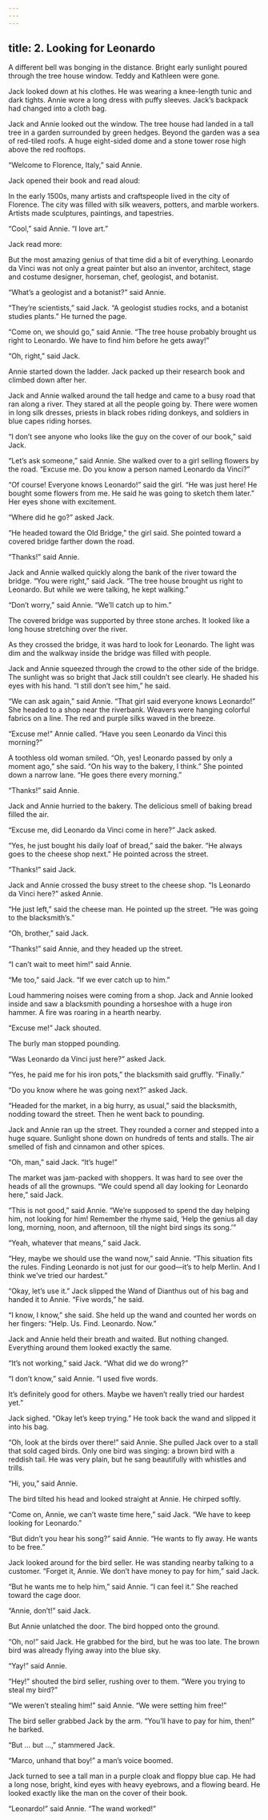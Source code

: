 ```yaml
---
---
---
```

title: 2. Looking for Leonardo
---






A different bell was bonging in the distance. Bright early sunlight poured through the tree house window. Teddy and Kathleen were gone.

Jack looked down at his clothes. He was wearing a knee-length tunic and dark tights. Annie wore a long dress with puffy sleeves. Jack’s backpack had changed into a cloth bag.

Jack and Annie looked out the window. The tree house had landed in a tall tree in a garden surrounded by green hedges. Beyond the garden was a sea of red-tiled roofs. A huge eight-sided dome and a stone tower rose high above the red rooftops.



“Welcome to Florence, Italy,” said Annie.

Jack opened their book and read aloud:

In the early 1500s, many artists and craftspeople lived in the city of Florence. The city was filled with silk weavers, potters, and marble workers. Artists made sculptures, paintings, and tapestries.



“Cool,” said Annie. “I love art.”

Jack read more:

But the most amazing genius of that time did a bit of everything. Leonardo da Vinci was not only a great painter but also an inventor, architect, stage and costume designer, horseman, chef, geologist, and botanist.



“What’s a geologist and a botanist?” said Annie.

“They’re scientists,” said Jack. “A geologist studies rocks, and a botanist studies plants.” He turned the page.

“Come on, we should go,” said Annie. “The tree house probably brought us right to Leonardo. We have to find him before he gets away!”

“Oh, right,” said Jack.

Annie started down the ladder. Jack packed up their research book and climbed down after her.

Jack and Annie walked around the tall hedge and came to a busy road that ran along a river. They stared at all the people going by. There were women in long silk dresses, priests in black robes riding donkeys, and soldiers in blue capes riding horses.

“I don’t see anyone who looks like the guy on the cover of our book,” said Jack.

“Let’s ask someone,” said Annie. She walked over to a girl selling flowers by the road. “Excuse me. Do you know a person named Leonardo da Vinci?”

“Of course! Everyone knows Leonardo!” said the girl. “He was just here! He bought some flowers from me. He said he was going to sketch them later.” Her eyes shone with excitement.

“Where did he go?” asked Jack.

“He headed toward the Old Bridge,” the girl said. She pointed toward a covered bridge farther down the road.

“Thanks!” said Annie.

Jack and Annie walked quickly along the bank of the river toward the bridge. “You were right,” said Jack. “The tree house brought us right to Leonardo. But while we were talking, he kept walking.”

“Don’t worry,” said Annie. “We’ll catch up to him.”

The covered bridge was supported by three stone arches. It looked like a long house stretching over the river.

As they crossed the bridge, it was hard to look for Leonardo. The light was dim and the walkway inside the bridge was filled with people.

Jack and Annie squeezed through the crowd to the other side of the bridge. The sunlight was so bright that Jack still couldn’t see clearly. He shaded his eyes with his hand. “I still don’t see him,” he said.

“We can ask again,” said Annie. “That girl said everyone knows Leonardo!” She headed to a shop near the riverbank. Weavers were hanging colorful fabrics on a line. The red and purple silks waved in the breeze.

“Excuse me!” Annie called. “Have you seen Leonardo da Vinci this morning?”

A toothless old woman smiled. “Oh, yes! Leonardo passed by only a moment ago,” she said. “On his way to the bakery, I think.” She pointed down a narrow lane. “He goes there every morning.”

“Thanks!” said Annie.

Jack and Annie hurried to the bakery. The delicious smell of baking bread filled the air.

“Excuse me, did Leonardo da Vinci come in here?” Jack asked.

“Yes, he just bought his daily loaf of bread,” said the baker. “He always goes to the cheese shop next.” He pointed across the street.

“Thanks!” said Jack.

Jack and Annie crossed the busy street to the cheese shop. “Is Leonardo da Vinci here?” asked Annie.

“He just left,” said the cheese man. He pointed up the street. “He was going to the blacksmith’s.”

“Oh, brother,” said Jack.

“Thanks!” said Annie, and they headed up the street.

“I can’t wait to meet him!” said Annie.

“Me too,” said Jack. “If we ever catch up to him.”

Loud hammering noises were coming from a shop. Jack and Annie looked inside and saw a blacksmith pounding a horseshoe with a huge iron hammer. A fire was roaring in a hearth nearby.

“Excuse me!” Jack shouted.

The burly man stopped pounding.

“Was Leonardo da Vinci just here?” asked Jack.

“Yes, he paid me for his iron pots,” the blacksmith said gruffly. “Finally.”

“Do you know where he was going next?” asked Jack.

“Headed for the market, in a big hurry, as usual,” said the blacksmith, nodding toward the street. Then he went back to pounding.

Jack and Annie ran up the street. They rounded a corner and stepped into a huge square. Sunlight shone down on hundreds of tents and stalls. The air smelled of fish and cinnamon and other spices.

“Oh, man,” said Jack. “It’s huge!”

The market was jam-packed with shoppers. It was hard to see over the heads of all the grownups. “We could spend all day looking for Leonardo here,” said Jack.

“This is not good,” said Annie. “We’re supposed to spend the day helping him, not looking for him! Remember the rhyme said, ‘Help the genius all day long, morning, noon, and afternoon, till the night bird sings its song.’”

“Yeah, whatever that means,” said Jack.

“Hey, maybe we should use the wand now,” said Annie. “This situation fits the rules. Finding Leonardo is not just for our good—it’s to help Merlin. And I think we’ve tried our hardest.”

“Okay, let’s use it.” Jack slipped the Wand of Dianthus out of his bag and handed it to Annie. “Five words,” he said.

“I know, I know,” she said. She held up the wand and counted her words on her fingers: “Help. Us. Find. Leonardo. Now.”

Jack and Annie held their breath and waited. But nothing changed. Everything around them looked exactly the same.

“It’s not working,” said Jack. “What did we do wrong?”

“I don’t know,” said Annie. “I used five words.

It’s definitely good for others. Maybe we haven’t really tried our hardest yet.”

Jack sighed. “Okay let’s keep trying.” He took back the wand and slipped it into his bag.

“Oh, look at the birds over there!” said Annie. She pulled Jack over to a stall that sold caged birds. Only one bird was singing: a brown bird with a reddish tail. He was very plain, but he sang beautifully with whistles and trills.

“Hi, you,” said Annie.

The bird tilted his head and looked straight at Annie. He chirped softly.

“Come on, Annie, we can’t waste time here,” said Jack. “We have to keep looking for Leonardo.”

“But didn’t you hear his song?” said Annie. “He wants to fly away. He wants to be free.”

Jack looked around for the bird seller. He was standing nearby talking to a customer. “Forget it, Annie. We don’t have money to pay for him,” said Jack.



“But he wants me to help him,” said Annie. “I can feel it.” She reached toward the cage door.

“Annie, don’t!” said Jack.

But Annie unlatched the door. The bird hopped onto the ground.

“Oh, no!” said Jack. He grabbed for the bird, but he was too late. The brown bird was already flying away into the blue sky.

“Yay!” said Annie.

“Hey!” shouted the bird seller, rushing over to them. “Were you trying to steal my bird?”

“We weren’t stealing him!” said Annie. “We were setting him free!”

The bird seller grabbed Jack by the arm. “You’ll have to pay for him, then!” he barked.

“But … but …,” stammered Jack.

“Marco, unhand that boy!” a man’s voice boomed.

Jack turned to see a tall man in a purple cloak and floppy blue cap. He had a long nose, bright, kind eyes with heavy eyebrows, and a flowing beard. He looked exactly like the man on the cover of their book.

“Leonardo!” said Annie. “The wand worked!”